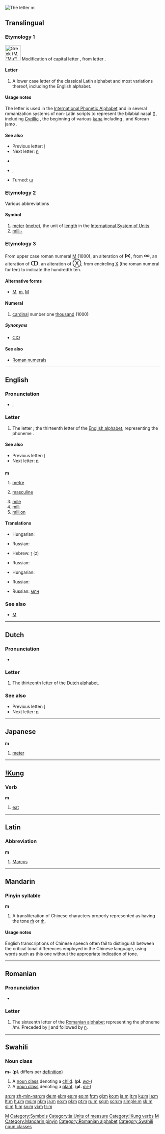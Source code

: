 {{wikipedia}}
[[Image:Latin M.png|thumb|The letter ''m'']]
{{also|Appendix:Variations of "m"}}
==Translingual==

===Etymology 1===
[[Image:Greek uc mu.png|left|50px|Greek {{Grek|Μ}} (''M'', “Mu”), from which Latin upper case and lower case ''m'' were derived]]
Modification of capital letter {{term|M}}, from {{etyl|grc}} letter {{term|sc=polytonic|lang=grc|Μ|tr=M||Mu}}.
<br clear="left" />

====Letter====
{{infl|mul|letter|lower case||upper case|M}}

# {{form of|lower case form|M}} A lower case letter of the classical Latin alphabet and most variations thereof, including the English alphabet.

====Usage notes====
The letter {{term|m}} is used in the [[International Phonetic Alphabet]] and in several romanization systems of non-Latin scripts to represent the bilabial nasal ({{IPA|/m/}}), including [[Cyrillic]] {{term|sc=Cyrl|м|tr=m||em}}, the beginning of various [[kana]] including {{term|sc=Jpan|ま|tr=ma}}, and Korean jamo {{term|sc=Hang|ㅁ|tr=m||mieum}}.

====See also====
* Previous letter: [[l]]
* Next letter: [[n]]
* {{qualifier|select forms with diacritics}} {{IPAchar|[[ɱ]]}} {{IPAchar|[[ḿ]]}} {{IPAchar|[[ṁ]]}} {{IPAchar|[[ṃ]]}}
* {{qualifier|other scripts}} {{onym|el|sc=Grek|μ|tr=m|gloss=mu}}, {{onym|ru|sc=Cyrl|м|tr=m|gloss=em}}
* Turned: [[ɯ]]

===Etymology 2===
Various abbreviations

====Symbol====
{{infl|mul|symbol}}

# [[meter]] ([[metre]]), the unit of [[length]] in the [[International System of Units]]
# [[milli-]]

===Etymology 3===
From upper case roman numeral [[M]] (1000), an alteration of <big><big>⋈</big></big>, from <big><big>∞</big></big>, an alteration of <big><big>ↀ</big></big>, an alteration of <big><big>Ⓧ</big></big>, from encircling [[X]] (the roman numeral for ten) to indicate the hundredth ten.

====Alternative forms====
* [[M]], [[ⅿ]], [[Ⅿ]]

====Numeral====
{{infl|mul|numeral|lower case roman numeral||upper case|M}}

# [[cardinal number|cardinal]] number one [[thousand]] (1000)

=====Synonyms=====
* [[CIƆ]]

====See also====
* [[w:Roman numerals|Roman numerals]]

[[Category:IPA symbols|M]]
[[Category:Symbols]]

----

==English==

===Pronunciation===
* {{IPA|/ɛm/}}, {{SAMPA|/Em/}}
:{{audio|en-uk-m.ogg|Audio (UK)}}

===Letter===
{{infl|en|letter|lower case||upper case|M}}

# The letter {{term|em}}; the thirteenth letter of the [[Appendix:Roman script|English alphabet]], representing the phoneme {{IPAchar|/m/}}.

====See also====
* Previous letter: [[l]]
* Next letter: [[n]]

==={{abbreviation}}===
'''m'''

# [[metre]]
# {{grammar}} [[masculine]]
# [[mile]]
# [[milli]]
# [[million]]

====Translations====
{{trans-top|metre}}
* Hungarian: {{t+|hu|méter}}
{{trans-mid}}
* Russian: {{t+|ru|м|sc=Cyrl}}
{{trans-bottom}}

{{trans-top|masculine}}
* Hebrew: [[ז]] (z)
{{trans-mid}}
* Russian: {{t+|ru|м|sc=Cyrl}}
{{trans-bottom}}

{{trans-top|mile}}
* Hungarian: {{t+|hu|mérföld}}
{{trans-mid}}
{{trans-bottom}}

{{trans-top|milli}}
* Russian: {{t+|ru|м|sc=Cyrl}}
{{trans-mid}}
{{trans-bottom}}

{{trans-top|million}}
* Russian: [[млн]]
{{trans-mid}}
{{trans-bottom}}

===See also===
* [[M]]

----

==Dutch==

===Pronunciation===
* {{sense|letter name}} {{IPA|/ɛm/|lang=nl}}

===Letter===
{{infl|nl|letter|lower case||upper case|M}}

# The thirteenth letter of the [[Dutch alphabet]].

===See also===
* Previous letter: [[l#Dutch|l]]
* Next letter: [[n#Dutch|n]]

----

==Japanese==
'''m'''

# [[meter]]

[[Category:ja:Units of measure]]

----

==[[!Kung]]==

===Verb===
'''m'''

# [[eat]]

[[Category:!Kung verbs]]

----

==Latin==

===Abbreviation===
'''m'''

# [[Marcus]]

[[Category:Latin letters|M]]

----

==Mandarin==

===Pinyin syllable===
'''m'''

# A transliteration of Chinese characters properly represented as having the tone [[ḿ]] or [[m̀]].

====Usage notes====
English transcriptions of Chinese speech often fail to distinguish between the critical tonal differences employed in the Chinese language, using words such as this one without the appropriate indication of tone.

[[Category:Mandarin pinyin]]

----

==Romanian==

===Pronunciation===
* {{IPA|/me/|/em/|lang=ro}}

===Letter===
{{infl|ro|letter|lower case||upper case|M}}

# The sixteenth letter of the [[Romanian alphabet]] representing the phoneme /m/. Preceded by [[l]] and followed by [[n]].

[[Category:Romanian alphabet]]

----

==Swahili==

===Noun class===
{{rfc-header|Noun class|lang=sw}}
'''m-''' ('''pl.''' differs per [[definition]])
# A [[noun class]] denoting a [[child]]. ('''pl.''' ''[[wa|wa-]]'')
# A [[noun class]] denoting a [[plant]]. ('''pl.''' ''[[mi|mi-]]'')

[[Category:Swahili noun classes]]

[[an:m]]
[[zh-min-nan:m]]
[[de:m]]
[[el:m]]
[[es:m]]
[[eo:m]]
[[fr:m]]
[[gl:m]]
[[ko:m]]
[[ia:m]]
[[it:m]]
[[ku:m]]
[[la:m]]
[[lt:m]]
[[hu:m]]
[[ms:m]]
[[nl:m]]
[[ja:m]]
[[no:m]]
[[pl:m]]
[[pt:m]]
[[ru:m]]
[[sq:m]]
[[scn:m]]
[[simple:m]]
[[sk:m]]
[[sl:m]]
[[fi:m]]
[[sv:m]]
[[vi:m]]
[[tr:m]]
